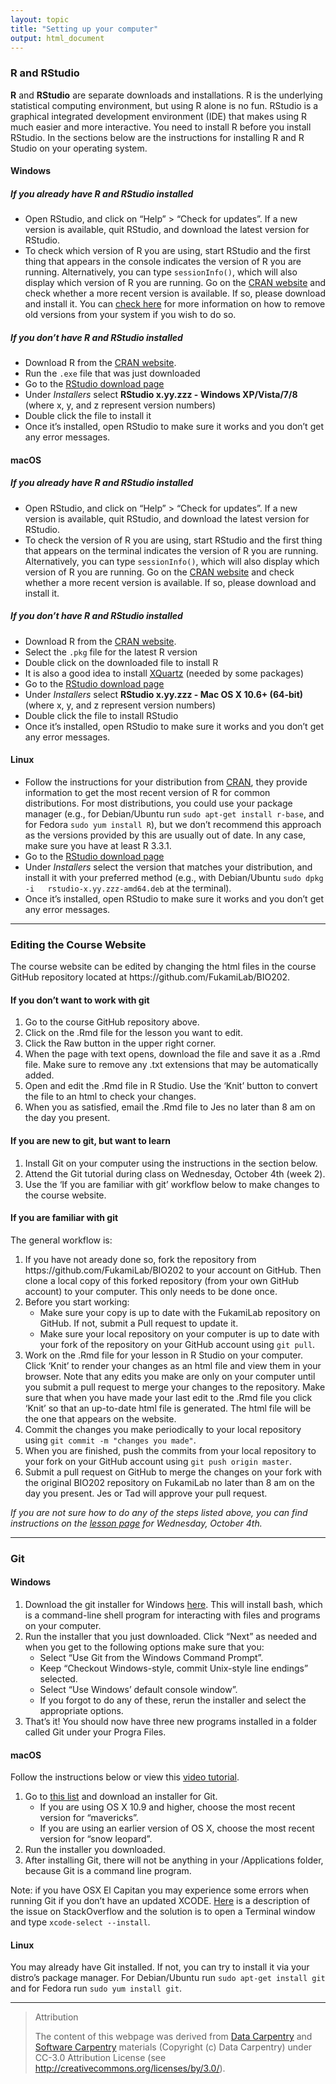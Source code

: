 ```yaml
---
layout: topic
title: "Setting up your computer"
output: html_document
---
```


### R and RStudio

**R** and **RStudio** are separate downloads and installations. R is the underlying statistical computing environment, but using R alone is no fun. RStudio is a graphical integrated development environment (IDE) that makes using R much easier and more interactive. You need to install R before you install RStudio. In the sections below are the instructions for installing R and R Studio on your operating system.

#### Windows

##### If you already have R and RStudio installed

* Open RStudio, and click on "Help" > "Check for updates". If a new version is
	available, quit RStudio, and download the latest version for RStudio.
* To check which version of R you are using, start RStudio and the first thing
  that appears in the console indicates the version of R you are
  running. Alternatively, you can type `sessionInfo()`, which will also display
  which version of R you are running. Go on
  the [CRAN website](https://cran.r-project.org/bin/windows/base/) and check
  whether a more recent version is available. If so, please download and install
  it. You can [check here](https://cran.r-project.org/bin/windows/base/rw-FAQ.html#How-do-I-UNinstall-R_003f) for
  more information on how to remove old versions from your system if you wish to do so.

##### If you don't have R and RStudio installed

* Download R from
  the [CRAN website](http://cran.r-project.org/bin/windows/base/release.htm).
* Run the `.exe` file that was just downloaded
* Go to the [RStudio download page](https://www.rstudio.com/products/rstudio/download/#download)
* Under *Installers* select **RStudio x.yy.zzz - Windows
  XP/Vista/7/8** (where x, y, and z represent version numbers)
* Double click the file to install it
* Once it's installed, open RStudio to make sure it works and you don't get any
  error messages.


#### macOS

##### If you already have R and RStudio installed

* Open RStudio, and click on "Help" > "Check for updates". If a new version is
	available, quit RStudio, and download the latest version for RStudio.
* To check the version of R you are using, start RStudio and the first thing
  that appears on the terminal indicates the version of R you are running. Alternatively, you can type `sessionInfo()`, which will also display which version of R you are running. Go on
  the [CRAN website](https://cran.r-project.org/bin/macosx/) and check
  whether a more recent version is available. If so, please download and install
  it.

##### If you don't have R and RStudio installed

* Download R from
  the [CRAN website](http://cran.r-project.org/bin/macosx).
* Select the `.pkg` file for the latest R version
* Double click on the downloaded file to install R
* It is also a good idea to install [XQuartz](https://www.xquartz.org/) (needed
  by some packages)
* Go to the [RStudio download page](https://www.rstudio.com/products/rstudio/download/#download)
* Under *Installers* select **RStudio x.yy.zzz - Mac OS X 10.6+ (64-bit)**
  (where x, y, and z represent version numbers)
* Double click the file to install RStudio
* Once it's installed, open RStudio to make sure it works and you don't get any
  error messages.


#### Linux

* Follow the instructions for your distribution
  from [CRAN](https://cloud.r-project.org/bin/linux), they provide information
  to get the most recent version of R for common distributions. For most
  distributions, you could use your package manager (e.g., for Debian/Ubuntu run
  `sudo apt-get install r-base`, and for Fedora `sudo yum install R`), but we
  don't recommend this approach as the versions provided by this are
  usually out of date. In any case, make sure you have at least R 3.3.1.
* Go to the
  [RStudio download page](https://www.rstudio.com/products/rstudio/download/#download)
* Under *Installers* select the version that matches your distribution, and
  install it with your preferred method (e.g., with Debian/Ubuntu `sudo dpkg -i
  rstudio-x.yy.zzz-amd64.deb` at the terminal).
* Once it's installed, open RStudio to make sure it works and you don't get any
  error messages.

***

### Editing the Course Website

The course website can be edited by changing the html files in the course GitHub repository located at https://github.com/FukamiLab/BIO202.

#### If you don't want to work with git

1. Go to the course GitHub repository above.
2. Click on the .Rmd file for the lesson you want to edit.
3. Click the Raw button in the upper right corner.
4. When the page with text opens, download the file and save it as a .Rmd file. Make sure to remove any .txt extensions that may be automatically added.
5. Open and edit the .Rmd file in R Studio. Use the 'Knit' button to convert the file to an html to check your changes.
6. When you as satisfied, email the .Rmd file to Jes no later than 8 am on the day you present.


#### If you are new to git, but want to learn

1. Install Git on your computer using the instructions in the section below. 
2. Attend the Git tutorial during class on Wednesday, October 4th (week 2).
3. Use the 'If you are familiar with git' workflow below to make changes to the course website.


#### If you are familiar with git


The general workflow is:

1. If you have not aready done so, fork the repository from https://github.com/FukamiLab/BIO202 to your account on GitHub. Then clone a local copy of this forked repository (from your own GitHub account) to your computer. This only needs to be done once.
2. Before you start working:
    + Make sure your copy is up to date with the FukamiLab repository on GitHub. If not, submit a Pull request to update it.
    + Make sure your local repository on your computer is up to date with your fork of the repository on your GitHub account using `git pull`.
3. Work on the .Rmd file for your lesson in R Studio on your computer. Click 'Knit' to render your changes as an html file and view them in your browser. Note that any edits you make are only on your computer until you submit a pull request to merge your changes to the repository. Make sure that when you have made your last edit to the .Rmd file you click 'Knit' so that an up-to-date html file is generated. The html file will be the one that appears on the website.
4. Commit the changes you make periodically to your local repository using `git commit -m "changes you made"`.
5. When you are finished, push the commits from your local repository to your fork on your GitHub account using `git push origin master`.
6. Submit a pull request on GitHub to merge the changes on your fork with the original BIO202 repository on FukamiLab no later than 8 am on the day you present. Jes or Tad will approve your pull request.

*If you are not sure how to do any of the steps listed above, you can find instructions on the [lesson page](02-B-git-intro.html) for Wednesday, October 4th.*

***

### Git

#### Windows

1. Download the git installer for Windows [here](https://git-for-windows.github.io/). This will install bash, which is a command-line shell program for interacting with files and programs on your computer.
2. Run the installer that you just downloaded. Click "Next" as needed and when you get to the following options make sure that you:
    + Select "Use Git from the Windows Command Prompt". 
    + Keep "Checkout Windows-style, commit Unix-style line endings" selected.
    + Select "Use Windows' default console window".
    + If you forgot to do any of these, rerun the installer and select the appropriate options.
3. That's it! You should now have three new programs installed in a folder called Git under your Progra Files.

#### macOS

Follow the instructions below or view this [video tutorial](https://www.youtube.com/watch?v=9LQhwETCdwY).

1. Go to [this list](https://sourceforge.net/projects/git-osx-installer/files/) and download an installer for Git.
    + If you are using OS X 10.9 and higher, choose the most recent version for "mavericks".
    + If you are using an earlier version of OS X, choose the most recent version for "snow leopard".
2. Run the installer you downloaded.
3. After installing Git, there will not be anything in your /Applications folder, because Git is a command line program.

Note: if you have OSX El Capitan you may experience some errors when running Git if you don't have an updated XCODE. [Here](https://stackoverflow.com/questions/32893412/command-line-tools-not-working-os-x-el-capitan-macos-sierra) is a description of the issue on StackOverflow and the solution is to open a Terminal window and type `xcode-select --install`.

#### Linux

You may already have Git installed. If not, you can try to install it via your distro’s package manager. For Debian/Ubuntu run `sudo apt-get install git` and for Fedora run `sudo yum install git`.

***

> Attribution
>
> The content of this webpage was derived from [Data Carpentry](http://datacarpentry.org) and [Software Carpentry](http://software-carpentry.org) materials (Copyright (c) Data Carpentry) under CC-3.0 Attribution License (see [http://creativecommons.org/licenses/by/3.0/](http://creativecommons.org/licenses/by/3.0/)). 
